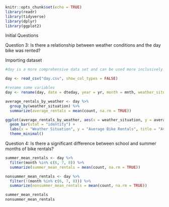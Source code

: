```r
knitr::opts_chunk$set(echo = TRUE)
library(readr)
library(tidyverse)
library(dplyr)
library(ggplot2)
```

Initial Questions

Question 3: Is there a relationship between weather conditions and the day bike was rented?

Importing dataset
```r
#day is a more comprehensive data set and can be used more inclusively vs hourly.

day <- read_csv("day.csv", show_col_types = FALSE)

#rename some variables
day <- rename(day, date = dteday, year = yr, month = mnth, weather_situation = weathersit, count = cnt, serial = instant)

average_rentals_by_weather <- day %>%
  group_by(weather_situation) %>%
  summarize(average_rentals = mean(count, na.rm = TRUE))

ggplot(average_rentals_by_weather, aes(x = weather_situation, y = average_rentals, fill = weather_situation)) +
  geom_bar(stat = "identity") +
  labs(x = "Weather Situation", y = "Average Bike Rentals", title = "Average Bike Rentals by Weather Condition") +
  theme_minimal()
```


Question 4: Is there a significant difference between school and summer months of bike rentals?
```r
summer_mean_rentals <- day %>%
  filter(month %in% c(6, 7, 8)) %>%
  summarize(summer_mean_rentals = mean(count, na.rm = TRUE))

nonsummer_mean_rentals <- day %>%
  filter(!(month %in% c(6, 7, 8))) %>%
  summarize(nonsummer_mean_rentals = mean(count, na.rm = TRUE))

summer_mean_rentals
nonsummer_mean_rentals
```

